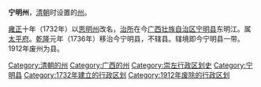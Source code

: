 '''宁明州'''，[[清朝|清朝]]时设置的[[州|州]]。

[[雍正|雍正]]十年（1732年）以[[思明州_(明朝)|思明州]]改名，[[治所|治所]]在今[[广西壮族自治区|广西壮族自治区]][[宁明县|宁明县]]东明江。属[[太平府_(广西省)|太平府]]。[[乾隆|乾隆]]元年（1736年）移治今宁明县，不辖县。辖境即今宁明县一带。1912年废州为县。

{{清朝行政区划小作品}}
[[Category:清朝的州|Category:清朝的州]]
[[Category:广西的州|Category:广西的州]]
[[Category:崇左行政区划史|Category:崇左行政区划史]]
[[Category:宁明县|Category:宁明县]]
[[Category:1732年建立的行政区划|Category:1732年建立的行政区划]]
[[Category:1912年废除的行政区划|Category:1912年废除的行政区划]]